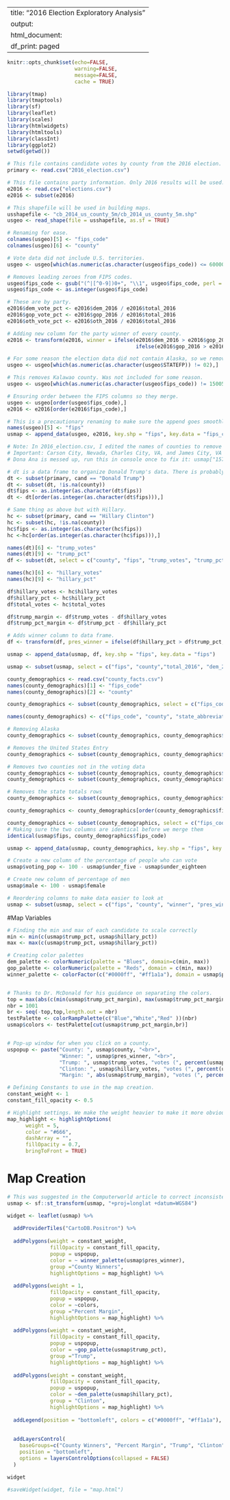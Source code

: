 
---
title: "2016 Election Exploratory Analysis"
output:
  html_document:
    df_print: paged
---
```r
knitr::opts_chunk$set(echo=FALSE,
                      warning=FALSE,
                      message=FALSE,
                      cache = TRUE)
```

```r
library(tmap)
library(tmaptools)
library(sf)
library(leaflet)
library(scales)
library(htmlwidgets)
library(htmltools)
library(classInt)
library(ggplot2)
setwd(getwd())
```


```r
# This file contains candidate votes by county from the 2016 election.
primary <- read.csv("2016_election.csv")

# This file contains party information. Only 2016 results will be used. 
e2016 <- read.csv("elections.csv") 
e2016 <- subset(e2016)

# This shapefile will be used in building maps. 
usshapefile <- "cb_2014_us_county_5m/cb_2014_us_county_5m.shp" 
usgeo <- read_shape(file = usshapefile, as.sf = TRUE)
```

```r
# Renaming for ease.
colnames(usgeo)[5] <- "fips_code" 
colnames(usgeo)[6] <- "county" 

# Vote data did not include U.S. territories.
usgeo <- usgeo[which(as.numeric(as.character(usgeo$fips_code)) <= 60000),] 

# Removes leading zeroes from FIPS codes. 
usgeo$fips_code <- gsub("(^|[^0-9])0+", "\\1", usgeo$fips_code, perl = TRUE) 
usgeo$fips_code <- as.integer(usgeo$fips_code) 

# These are by party.
e2016$dem_vote_pct <- e2016$dem_2016 / e2016$total_2016
e2016$gop_vote_pct <- e2016$gop_2016 / e2016$total_2016
e2016$oth_vote_pct <- e2016$oth_2016 / e2016$total_2016

# Adding new column for the party winner of every county. 
e2016 <- transform(e2016, winner = ifelse(e2016$dem_2016 > e2016$gop_2016 & e2016$dem_2016 > e2016$oth_2016, "Dem",
                                          ifelse(e2016$gop_2016 > e2016$oth_2016 & e2016$gop_2016 > e2016$dem_2016, "GOP", "Other"))) 

# For some reason the election data did not contain Alaska, so we remove it (Alaska FIPS start with 2).
usgeo <- usgeo[which(as.numeric(as.character(usgeo$STATEFP)) != 02),]

# This removes Kalawao county. Was not included for some reason.
usgeo <- usgeo[which(as.numeric(as.character(usgeo$fips_code)) != 15005),]

# Ensuring order between the FIPS columns so they merge.
usgeo <- usgeo[order(usgeo$fips_code),]
e2016 <- e2016[order(e2016$fips_code),]

# This is a precautionary renaming to make sure the append goes smoothly.
names(usgeo)[5] <- "fips"
usmap <- append_data(usgeo, e2016, key.shp = "fips", key.data = "fips_code")
```


```r
# Note: In 2016_election.csv, I edited the names of counties to remove "county" from the end of every county. I also removed "parish" and "city."
# Important: Carson City, Nevada, Charles City, VA, and James City, VA all need to keep "city"" in their name.
# Dona Ana is messed up, run this in console once to fix it: usmap["1576", "county"] = "Dona Ana"

# dt is a data frame to organize Donald Trump's data. There is probably a cleaner way to do this. Will come back later.
dt <- subset(primary, cand == "Donald Trump")
dt <- subset(dt, !is.na(county))
dt$fips <- as.integer(as.character(dt$fips))
dt <- dt[order(as.integer(as.character(dt$fips))),]

# Same thing as above but with Hillary.
hc <- subset(primary, cand == "Hillary Clinton")
hc <- subset(hc, !is.na(county))
hc$fips <- as.integer(as.character(hc$fips))
hc <-hc[order(as.integer(as.character(hc$fips))),]

names(dt)[6] <- "trump_votes"
names(dt)[9] <- "trump_pct"
df <- subset(dt, select = c("county", "fips", "trump_votes", "trump_pct"))

names(hc)[6] <- "hillary_votes"
names(hc)[9] <- "hillary_pct"

df$hillary_votes <- hc$hillary_votes
df$hillary_pct <- hc$hillary_pct
df$total_votes <- hc$total_votes

df$trump_margin <- df$trump_votes - df$hillary_votes
df$trump_pct_margin <- df$trump_pct - df$hillary_pct

# Adds winner column to data frame.
df <- transform(df, pres_winner = ifelse(df$hillary_pct > df$trump_pct, "Clinton", "Trump"))

usmap <- append_data(usmap, df, key.shp = "fips", key.data = "fips")

usmap <- subset(usmap, select = c("fips", "county","total_2016", "dem_2016", "gop_2016", "oth_2016", "dem_vote_pct", "gop_vote_pct", "oth_vote_pct", "winner", "trump_votes", "trump_pct", "hillary_votes", "hillary_pct", "total_votes", "trump_margin", "trump_pct_margin", "pres_winner", "geometry"))

```


```r
county_demographics <- read.csv("county_facts.csv")
names(county_demographics)[1] <- "fips_code"
names(county_demographics)[2] <- "county"

county_demographics <- subset(county_demographics, select = c("fips_code", "county", "state_abbreviation", "PST045214","AGE135214","AGE295214","AGE775214","SEX255214","RHI125214","RHI225214","RHI725214","POP645213","POP815213","EDU635213","EDU685213","VET605213","INC910213","INC110213","PVY020213"))

names(county_demographics) <- c("fips_code", "county", "state_abbreviation", "pop_2014", "under_five", "under_eighteen", "over_65", "female", "white", "black", "hispanic", "foreign_born", "other_language", "high_school_grad", "bachelors_degree", "veterans", "income_per_capita", "median_household","below_poverty")

# Removing Alaska
county_demographics <- subset(county_demographics, county_demographics$state_abbreviation != "AK")

# Removes the United States Entry
county_demographics <- subset(county_demographics, county_demographics$fips_code != "0")

# Removes two counties not in the voting data
county_demographics <- subset(county_demographics, county_demographics$fips_code != "15005")
county_demographics <- subset(county_demographics, county_demographics$fips_code != "51515")

# Removes the state totals rows
county_demographics <- subset(county_demographics, county_demographics$state_abbreviation != "")

county_demographics <- county_demographics[order(county_demographics$fips_code),]

county_demographics <- subset(county_demographics, select = c("fips_code", "pop_2014", "under_five", "under_eighteen", "over_65", "female", "white", "black", "hispanic", "foreign_born", "other_language", "high_school_grad", "bachelors_degree", "veterans", "income_per_capita", "median_household","below_poverty"))
# Making sure the two columns are identical before we merge them
identical(usmap$fips, county_demographics$fips_code)

usmap <- append_data(usmap, county_demographics, key.shp = "fips", key.data = "fips_code")
```

```r
# Create a new column of the percentage of people who can vote
usmap$voting_pop <- 100 - usmap$under_five - usmap$under_eighteen

# Create new column of percentage of men
usmap$male <- 100 - usmap$female

# Reordering columns to make data easier to look at
usmap <- subset(usmap, select = c("fips", "county", "winner", "pres_winner", "total_2016", "dem_2016", "gop_2016", "oth_2016", "dem_vote_pct", "gop_vote_pct", "oth_vote_pct", "trump_votes", "trump_pct", "hillary_votes", "hillary_pct", "total_votes", "trump_margin", "trump_pct_margin", "pop_2014", "under_five", "under_eighteen", "voting_pop", "over_65", "male", "female", "white", "black", "hispanic", "foreign_born", "other_language", "high_school_grad", "bachelors_degree", "veterans", "income_per_capita", "median_household", "below_poverty", "geometry"))

```


#Map Variables
```r
# Finding the min and max of each candidate to scale correctly
min <- min(c(usmap$trump_pct, usmap$hillary_pct))
max <- max(c(usmap$trump_pct, usmap$hillary_pct))

# Creating color palettes
dem_palette <- colorNumeric(palette = "Blues", domain=c(min, max))
gop_palette <- colorNumeric(palette = "Reds", domain = c(min, max))
winner_palette <- colorFactor(c("#0000ff", "#ff1a1a"), domain = usmap$pres_winner)


# Thanks to Dr. McDonald for his guidance on separating the colors.
top = max(abs(c(min(usmap$trump_pct_margin), max(usmap$trump_pct_margin))))
nbr = 1001
br <- seq(-top,top,length.out = nbr)
testPalette <- colorRampPalette(c("Blue","White","Red" ))(nbr)
usmap$colors <- testPalette[cut(usmap$trump_pct_margin,br)]


# Pop-up window for when you click on a county.
uspopup <- paste("County: ", usmap$county, "<br>",
                 "Winner: ", usmap$pres_winner, "<br>",
                 "Trump: ", usmap$trump_votes, "votes (", percent(usmap$trump_pct), ") <br>",
                 "Clinton: ", usmap$hillary_votes, "votes (", percent(usmap$hillary_pct), ") <br>",
                 "Margin: ", abs(usmap$trump_margin), "votes (", percent(abs( usmap$trump_pct_margin)), ")")

# Defining Constants to use in the map creation.
constant_weight <- 1
constant_fill_opacity <- 0.5

# Highlight settings. We make the weight heavier to make it more obvious when hovering over a county.
map_highlight <- highlightOptions(
      weight = 5,
      color = "#666",
      dashArray = "",
      fillOpacity = 0.7,
      bringToFront = TRUE)
```

# Map Creation
```r

# This was suggested in the Computerworld article to correct inconsistent datum.
usmap <- sf::st_transform(usmap, "+proj=longlat +datum=WGS84")

widget <- leaflet(usmap) %>%
  
  addProviderTiles("CartoDB.Positron") %>%
  
  addPolygons(weight = constant_weight,
              fillOpacity = constant_fill_opacity,
              popup = uspopup,
              color = ~ winner_palette(usmap$pres_winner),
              group ="County Winners",
              highlightOptions = map_highlight) %>%
  
  addPolygons(weight = 1,
              fillOpacity = constant_fill_opacity,
              popup = uspopup,
              color = ~colors,
              group ="Percent Margin",
              highlightOptions = map_highlight) %>%
  
  addPolygons(weight = constant_weight,
              fillOpacity = constant_fill_opacity, 
              popup = uspopup, 
              color = ~gop_palette(usmap$trump_pct),
              group ="Trump",
              highlightOptions = map_highlight) %>%
  
  addPolygons(weight = constant_weight,
              fillOpacity = constant_fill_opacity,
              popup = uspopup, 
              color = ~dem_palette(usmap$hillary_pct),
              group = "Clinton",
              highlightOptions = map_highlight) %>%
  
  addLegend(position = "bottomleft", colors = c("#0000ff", "#ff1a1a"), labels = c("Clinton", "Trump")) %>%
  
  
  addLayersControl(
    baseGroups=c("County Winners", "Percent Margin", "Trump", "Clinton"),
    position = "bottomleft",
    options = layersControlOptions(collapsed = FALSE)
  )

widget
```

```r
#saveWidget(widget, file = "map.html")
```